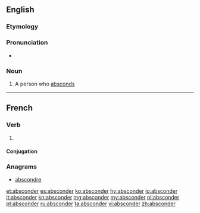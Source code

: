 ==English==

===Etymology===
{{suffix|abscond|er}}

===Pronunciation===
* {{rhymes|ɒndə(r)}}

===Noun===
{{en-noun}}

# A person who [[abscond]]s

----

==French==

===Verb===
{{fr-verb}}

# {{obsolete|lang=fr}} {{alternative form of|abscondre|lang=fr}}

====Conjugation====
{{fr-conj-er|abscond}}

===Anagrams===
* [[abscondre#French|abscondre]]

[[et:absconder]]
[[es:absconder]]
[[ko:absconder]]
[[hy:absconder]]
[[io:absconder]]
[[it:absconder]]
[[kn:absconder]]
[[mg:absconder]]
[[my:absconder]]
[[pl:absconder]]
[[pt:absconder]]
[[ru:absconder]]
[[ta:absconder]]
[[vi:absconder]]
[[zh:absconder]]